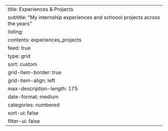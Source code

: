 ---
title: Experiences & Projects
subtitle: "My internship experiences and schoool projects across the years"
listing: 
  contents: experiences_projects
  feed: true
  type: grid
  sort: custom
  grid-item-border: true
  grid-item-align: left
  max-description-length: 175
  date-format: medium
  categories: numbered
  sort-ui: false
  filter-ui: false
---